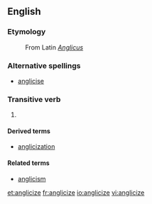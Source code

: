 ==English==
===Etymology===
: From Latin ''[[Anglicus]]''

===Alternative spellings===
*[[anglicise]]

===Transitive verb===
{{en-verb|anglicizes|anglicizing|anglicized|anglicized}}

#{{alternative spelling of|anglicise}}

====Derived terms====
*[[anglicization]]

====Related terms====
*[[anglicism]]

[[et:anglicize]]
[[fr:anglicize]]
[[io:anglicize]]
[[vi:anglicize]]